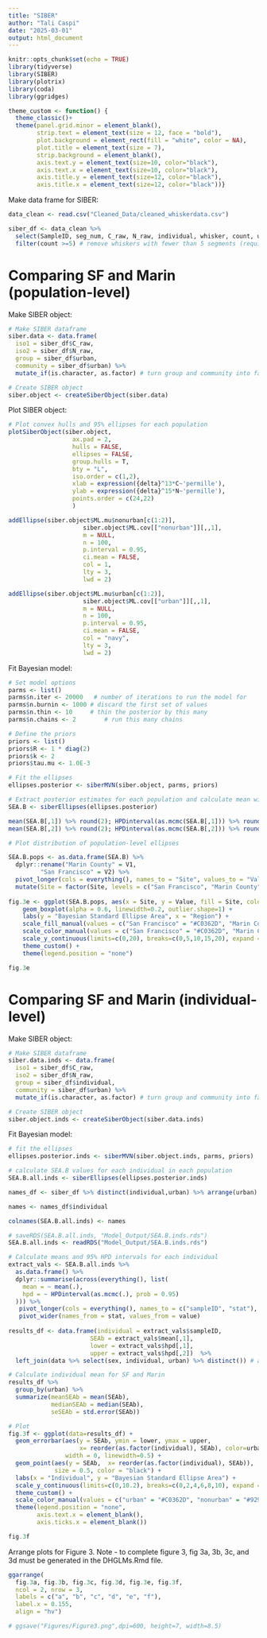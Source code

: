 ```yaml
---
title: "SIBER"
author: "Tali Caspi"
date: "2025-03-01"
output: html_document
---
```


```r
knitr::opts_chunk$set(echo = TRUE)
library(tidyverse)
library(SIBER)
library(plotrix)
library(coda)
library(ggridges)

theme_custom <- function() {
  theme_classic()+
  theme(panel.grid.minor = element_blank(),
        strip.text = element_text(size = 12, face = "bold"),
        plot.background = element_rect(fill = "white", color = NA),
        plot.title = element_text(size = 7),
        strip.background = element_blank(),
        axis.text.y = element_text(size=10, color="black"),
        axis.text.x = element_text(size=10, color="black"),
        axis.title.y = element_text(size=12, color="black"),
        axis.title.x = element_text(size=12, color="black"))}
```

Make data frame for SIBER:

```r
data_clean <- read.csv("Cleaned_Data/cleaned_whiskerdata.csv")

siber_df <- data_clean %>% 
  select(SampleID, seg_num, C_raw, N_raw, individual, whisker, count, urban, sex) %>% 
  filter(count >=5) # remove whiskers with fewer than 5 segments (required for SIBER)
```

# Comparing SF and Marin (population-level)

Make SIBER object:

```r
# Make SIBER dataframe
siber.data <- data.frame(
  iso1 = siber_df$C_raw,
  iso2 = siber_df$N_raw,
  group = siber_df$urban,
  community = siber_df$urban) %>% 
  mutate_if(is.character, as.factor) # turn group and community into factors

# Create SIBER object
siber.object <- createSiberObject(siber.data)
```

Plot SIBER object:

```r
# Plot convex hulls and 95% ellipses for each population
plotSiberObject(siber.object,
                  ax.pad = 2, 
                  hulls = FALSE, 
                  ellipses = FALSE,
                  group.hulls = T,
                  bty = "L",
                  iso.order = c(1,2),
                  xlab = expression({delta}^13*C~'permille'),
                  ylab = expression({delta}^15*N~'permille'),
                  points.order = c(24,22)
                  )

addEllipse(siber.object$ML.mu$nonurban[c(1:2)],
                     siber.object$ML.cov[["nonurban"]][,,1],
                     m = NULL,
                     n = 100,
                     p.interval = 0.95,
                     ci.mean = FALSE,
                     col = 1,
                     lty = 3,
                     lwd = 2)

addEllipse(siber.object$ML.mu$urban[c(1:2)],
                     siber.object$ML.cov[["urban"]][,,1],
                     m = NULL,
                     n = 100,
                     p.interval = 0.95,
                     ci.mean = FALSE,
                     col = "navy",
                     lty = 3,
                     lwd = 2)
```

Fit Bayesian model:

```r
# Set model options
parms <- list()
parms$n.iter <- 20000   # number of iterations to run the model for
parms$n.burnin <- 1000 # discard the first set of values
parms$n.thin <- 10     # thin the posterior by this many
parms$n.chains <- 2        # run this many chains

# Define the priors
priors <- list()
priors$R <- 1 * diag(2)
priors$k <- 2
priors$tau.mu <- 1.0E-3

# Fit the ellipses
ellipses.posterior <- siberMVN(siber.object, parms, priors)

# Extract posterior estimates for each population and calculate mean with 95% HPD intervals
SEA.B <- siberEllipses(ellipses.posterior)

mean(SEA.B[,1]) %>% round(2); HPDinterval(as.mcmc(SEA.B[,1])) %>% round(2) # nonurban
mean(SEA.B[,2]) %>% round(2); HPDinterval(as.mcmc(SEA.B[,2])) %>% round(2) # urban

# Plot distribution of population-level ellipses

SEA.B.pops <- as.data.frame(SEA.B) %>% 
  dplyr::rename("Marin County" = V1,
         "San Francisco" = V2) %>% 
  pivot_longer(cols = everything(), names_to = "Site", values_to = "Value") %>% 
  mutate(Site = factor(Site, levels = c("San Francisco", "Marin County")))
  
fig.3e <- ggplot(SEA.B.pops, aes(x = Site, y = Value, fill = Site, color=Site)) +
    geom_boxplot(alpha = 0.6, linewidth=0.2, outlier.shape=1) +
    labs(y = "Bayesian Standard Ellipse Area", x = "Region") +
    scale_fill_manual(values = c("San Francisco" = "#C0362D", "Marin County" = "#9292B1")) +
    scale_color_manual(values = c("San Francisco" = "#C0362D", "Marin County" = "#9292B1")) +
    scale_y_continuous(limits=c(0,20), breaks=c(0,5,10,15,20), expand = c(0, 0)) +
    theme_custom() +
    theme(legend.position = "none")

fig.3e
```

# Comparing SF and Marin (individual-level)

Make SIBER object:

```r
# Make SIBER dataframe
siber.data.inds <- data.frame(
  iso1 = siber_df$C_raw,
  iso2 = siber_df$N_raw,
  group = siber_df$individual,
  community = siber_df$urban) %>% 
  mutate_if(is.character, as.factor) # turn group and community into factors

# Create SIBER object
siber.object.inds <- createSiberObject(siber.data.inds)
```

Fit Bayesian model:

```r
# fit the ellipses
ellipses.posterior.inds <- siberMVN(siber.object.inds, parms, priors)

# calculate SEA.B values for each individual in each population
SEA.B.all.inds <- siberEllipses(ellipses.posterior.inds)

names_df <- siber_df %>% distinct(individual,urban) %>% arrange(urban)

names <- names_df$individual

colnames(SEA.B.all.inds) <- names

# saveRDS(SEA.B.all.inds, "Model_Output/SEA.B.inds.rds")
SEA.B.all.inds <- readRDS("Model_Output/SEA.B.inds.rds")

# Calculate means and 95% HPD intervals for each individual
extract_vals <- SEA.B.all.inds %>%
  as.data.frame() %>% 
  dplyr::summarise(across(everything(), list(
    mean = ~ mean(.),
    hpd = ~ HPDinterval(as.mcmc(.), prob = 0.95)
  ))) %>% 
   pivot_longer(cols = everything(), names_to = c("sampleID", "stat"), names_sep = "_") %>%
   pivot_wider(names_from = stat, values_from = value)
  
results_df <- data.frame(individual = extract_vals$sampleID,
                       SEAb = extract_vals$mean[,1],
                       lower = extract_vals$hpd[,1],
                       upper = extract_vals$hpd[,2])  %>% 
  left_join(data %>% select(sex, individual, urban) %>% distinct()) # add sex/site info

# Calculate individual mean for SF and Marin
results_df %>% 
  group_by(urban) %>% 
  summarize(meanSEAb = mean(SEAb),
            medianSEAb = median(SEAb),
            seSEAb = std.error(SEAb))

# Plot
fig.3f <- ggplot(data=results_df) +
  geom_errorbar(aes(y = SEAb, ymin = lower, ymax = upper, 
                    x= reorder(as.factor(individual), SEAb), color=urban),
                width = 0, linewidth=0.5) +
  geom_point(aes(y = SEAb,  x= reorder(as.factor(individual), SEAb)),
             size = 0.5, color = "black") +
  labs(x = "Individual", y = "Bayesian Standard Ellipse Area") +
  scale_y_continuous(limits=c(0,10.2), breaks=c(0,2,4,6,8,10), expand = c(0, 0)) +
  theme_custom() +
  scale_color_manual(values = c("urban" = "#C0362D", "nonurban" = "#9292B1")) +
  theme(legend.position = "none",
        axis.text.x = element_blank(),
        axis.ticks.x = element_blank())

fig.3f
```

Arrange plots for Figure 3. Note - to complete figure 3, fig 3a, 3b, 3c, and 3d must be generated in the DHGLMs.Rmd file.

```r
ggarrange(
  fig.3a, fig.3b, fig.3c, fig.3d, fig.3e, fig.3f,
  ncol = 2, nrow = 3, 
  labels = c("a", "b", "c", "d", "e", "f"),
  label.x = 0.155,
  align = "hv")

# ggsave("Figures/Figure3.png",dpi=600, height=7, width=8.5)
```




